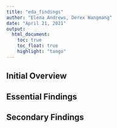 ```yaml
---
title: "eda_findings"
author: "Elena Andrews, Derex Wangmang"
date: "April 21, 2021"
output:
  html_document:
    toc: true
    toc_float: true
    highlight: "tango"
---
```


## Initial Overview



## Essential Findings



## Secondary Findings

